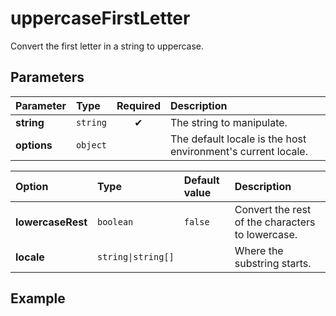 
# uppercaseFirstLetter

Convert the first letter in a string to uppercase.

## Parameters

| Parameter   | Type     | Required | Description                                                  |
| :---------- | :------- | :------: | :----------------------------------------------------------- |
| **string**  | `string` |    ✔     | The string to manipulate.                                    |
| **options** | `object` |          | The default locale is the host environment's current locale. |

| Option            | Type               | Default value | Description                                      |
| :---------------- | :----------------- | :------------ | :----------------------------------------------- |
| **lowercaseRest** | `boolean`          | `false`       | Convert the rest of the characters to lowercase. |
| **locale**        | `string\|string[]` |               | Where the substring starts.                      |

## Example

<Example defaultInput="odit atque TEMPORA veritatis" />
